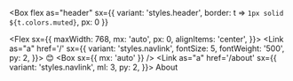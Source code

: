 <Box
  flex
  as="header"
  sx={{
    variant: 'styles.header',
    border: t => `1px solid ${t.colors.muted}`,
    px: 0
  }}
>
  <Flex
    sx={{
      maxWidth: 768,
      mx: 'auto',
      px: 0,
      alignItems: 'center',
    }}>
    <Link as="a" href='/'
      sx={{
        variant: 'styles.navlink',
        fontSize: 5,
        fontWeight: '500',
        py: 2,
      }}>
      😊
    </Link>
    <Box sx={{ mx: 'auto' }} />
    <Link as="a" href='/about'
      sx={{
        variant: 'styles.navlink',
        ml: 3,
        py: 2,
      }}>
      About
    </Link>
  </Flex>
</Box>